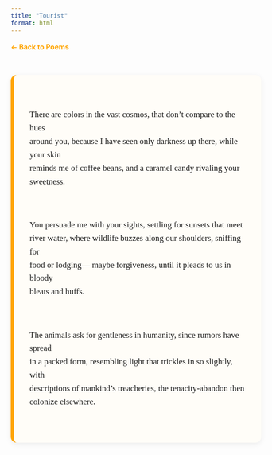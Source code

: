 ```yaml
---
title: "Tourist"
format: html
---
```


<style>
.poem-content {
  max-width: 600px;
  margin: 3rem auto;
  font-family: Georgia, serif;
  font-size: 1.05rem;
  line-height: 1.6;
  white-space: pre-line;
  background: #fffdf8;
  padding: 1.5rem 2rem;
  border-left: 6px solid orange;
  border-radius: 12px;
  box-shadow: 0 3px 12px rgba(0,0,0,0.07);
}
.back-link {
  display: block;
  margin: 1rem auto 3rem;
  max-width: 600px;
  color: orange;
  text-decoration: none;
  font-weight: bold;
}
.back-link:hover {
  text-decoration: underline;
}
</style>

<a href="poetry.html" class="back-link">← Back to Poems</a>

<div class="poem-content">
There are colors in the vast cosmos,
that don't compare to the hues around you,
because I have seen only darkness up there,
while your skin reminds me of coffee beans,
and a caramel candy rivaling your sweetness.

You persuade me with your sights,
settling for sunsets that meet river water,
where wildlife buzzes along our shoulders,
sniffing for food or lodging— maybe forgiveness,
until it pleads to us in bloody bleats and huffs.

The animals ask for gentleness in humanity,
since rumors have spread in a packed form,
resembling light that trickles in so slightly,
with descriptions of mankind's treacheries,
the tenacity-abandon then colonize elsewhere.
</div>
